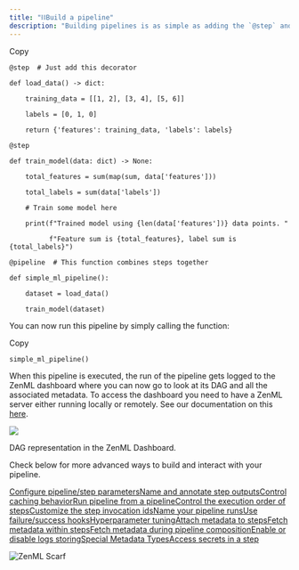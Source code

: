 ```yaml
---
title: "⛓️Build a pipeline"
description: "Building pipelines is as simple as adding the `@step` and `@pipeline` decorators to your code."
---
```


Copy

```
@step  # Just add this decorator

def load_data() -> dict:

    training_data = [[1, 2], [3, 4], [5, 6]]

    labels = [0, 1, 0]

    return {'features': training_data, 'labels': labels}

@step

def train_model(data: dict) -> None:

    total_features = sum(map(sum, data['features']))

    total_labels = sum(data['labels'])

    # Train some model here

    print(f"Trained model using {len(data['features'])} data points. "

          f"Feature sum is {total_features}, label sum is {total_labels}")

@pipeline  # This function combines steps together 

def simple_ml_pipeline():

    dataset = load_data()

    train_model(dataset)
```

You can now run this pipeline by simply calling the function:

Copy

```
simple_ml_pipeline()
```

When this pipeline is executed, the run of the pipeline gets logged to the ZenML dashboard where you can now go to look at its DAG and all the associated metadata. To access the dashboard you need to have a ZenML server either running locally or remotely. See our documentation on this [here](/getting-started/deploying-zenml).

![](/images/how-to/files%2Fv0%2Fb%2Fgitbook-x-prod.appspot.com%2Fo%2Fspaces%252FSXceRPgF1t4PqY7HbePb%252Fuploads%252Fgit-blob-6c068a86e4470feb37d2c2f7a5c25e2a2d51a805%252FSimplePipelineDag.png)

DAG representation in the ZenML Dashboard.

Check below for more advanced ways to build and interact with your pipeline.

[Configure pipeline/step parameters](/how-to/build-pipelines/use-pipeline-step-parameters)[Name and annotate step outputs](/how-to/build-pipelines/step-output-typing-and-annotation)[Control caching behavior](/how-to/build-pipelines/control-caching-behavior)[Run pipeline from a pipeline](https://github.com/zenml-io/zenml/blob/release/0.66.0/docs/book/how-to/build-pipelines/trigger-a-pipeline-from-another.md)[Control the execution order of steps](/how-to/build-pipelines/control-execution-order-of-steps)[Customize the step invocation ids](/how-to/build-pipelines/using-a-custom-step-invocation-id)[Name your pipeline runs](/how-to/build-pipelines/name-your-pipeline-and-runs)[Use failure/success hooks](/how-to/build-pipelines/use-failure-success-hooks)[Hyperparameter tuning](/how-to/build-pipelines/hyper-parameter-tuning)[Attach metadata to steps](/how-to/track-metrics-metadata/attach-metadata-to-steps)[Fetch metadata within steps](/how-to/track-metrics-metadata/fetch-metadata-within-steps)[Fetch metadata during pipeline composition](/how-to/track-metrics-metadata/fetch-metadata-within-pipeline)[Enable or disable logs storing](/how-to/control-logging/enable-or-disable-logs-storing)[Special Metadata Types](/how-to/track-metrics-metadata/logging-metadata)[Access secrets in a step](/how-to/build-pipelines/access-secrets-in-a-step)

![ZenML Scarf](/images/how-to)